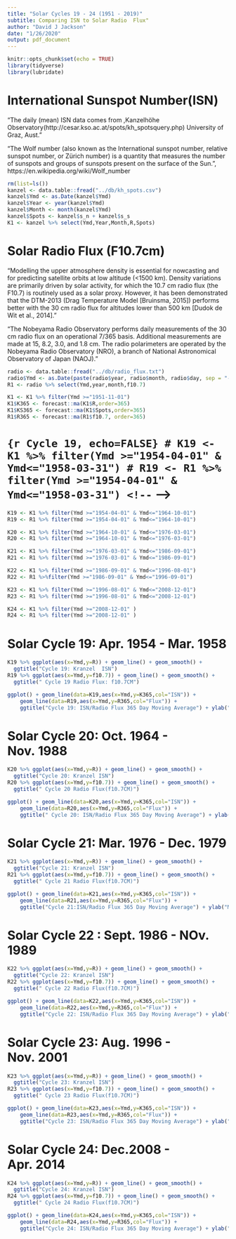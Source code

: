 ```yaml
---
title: "Solar Cycles 19 - 24 (1951 - 2019)"
subtitle: Comparing ISN to Solar Radio  Flux"
author: "David J Jackson"
date: "1/26/2020"
output: pdf_document
---
```


```r
knitr::opts_chunk$set(echo = TRUE)
library(tidyverse)
library(lubridate)
```
# International Sunspot Number(ISN)
"The daily (mean) ISN data comes from ,Kanzelhöhe Observatory(http://cesar.kso.ac.at/spots/kh_spotsquery.php) University  of Graz, Aust."

"The Wolf number (also known as the International sunspot number, relative sunspot number, or Zürich number) is a quantity that measures the number of sunspots and groups of sunspots present on the surface of the Sun.", https://en.wikipedia.org/wiki/Wolf_number

 ```r
rm(list=ls())
kanzel <- data.table::fread("../db/kh_spots.csv")
kanzel$Ymd <- as.Date(kanzel$Ymd)
kanzel$Year <- year(kanzel$Ymd)
kanzel$Month <- month(kanzel$Ymd)
kanzel$Spots <- kanzel$s_n + kanzel$s_s
K1 <- kanzel %>% select(Ymd,Year,Month,R,Spots)

```
# Solar Radio Flux (F10.7cm)
"Modelling the upper atmosphere density is essential for nowcasting and for predicting satellite orbits at low altitude (<1500 km). Density variations are primarily driven by solar activity, for which the 10.7 cm radio flux (the F10.7) is routinely used as a solar proxy. However, it has been demonstrated that the DTM-2013 (Drag Temperature Model [Bruinsma, 2015]) performs better with the 30 cm radio flux for altitudes lower than 500 km [Dudok de Wit et al., 2014]."

"The Nobeyama Radio Observatory performs daily measurements of the 30 cm radio flux on an operational 7/365 basis. Additional measurements are made at 15, 8.2, 3.0, and 1.8 cm. The radio polarimeters are operated by the Nobeyama Radio Observatory (NRO), a branch of National Astronomical Observatory of Japan (NAOJ)."
```r
radio <- data.table::fread("../db/radio_flux.txt")
radio$Ymd <- as.Date(paste(radio$year, radio$month, radio$day, sep = "-"))
R1 <- radio %>% select(Ymd,year,month,f10.7)
```
```r
K1 <- K1 %>% filter(Ymd >="1951-11-01")
K1$K365 <- forecast::ma(K1$R,order=365)
K1$KS365 <- forecast::ma(K1$Spots,order=365)
R1$R365 <- forecast::ma(R1$f10.7, order=365)
```

# ```{r Cycle 19, echo=FALSE}
# K19 <- K1 %>% filter(Ymd >="1954-04-01" & Ymd<="1958-03-31")
# R19 <- R1 %>% filter(Ymd >="1954-04-01" & Ymd<="1958-03-31")
<!-- ``` -->
<!-- ```{r Cycle 20,echo=FALSE} -->
<!-- K20 <- K1 %>% filter(Ymd >="1964-10-01" & Ymd<="1968-11-30") -->
<!-- R20 <- R1 %>% filter(Ymd >="1964-10-01" & Ymd<="1968-11-30") -->
<!-- ``` -->
<!-- ```{r Cycle 21,echo=FALSE} -->
<!-- K21 <- K1 %>% filter(Ymd >="1976-03-01" & Ymd<="1979-12-31") -->
<!-- R21 <- R1 %>% filter(Ymd >="1976-03-01" & Ymd<="1979-12-31") -->
<!-- ``` -->
<!-- ```{r Cycle 22, echo=FALSE} -->
<!-- K22 <- K1 %>% filter(Ymd >="1986-09-01" & Ymd<="1989-11-30") -->
<!-- R22 <- R1 %>%filter(Ymd >="1986-09-01" & Ymd<="1989-11-30") -->
<!-- ``` -->
<!-- ```{r Cucle 23, echo=FALSE} -->
<!-- K23 <- K1 %>% filter(Ymd >="1996-08-01" & Ymd<="2001-11-30") -->
<!-- R23 <- R1 %>% filter(Ymd >="1996-08-01" & Ymd<="2001-11-30") -->
<!-- ``` -->
<!-- ```{r Cycle 24, echo=FALSE} -->
<!-- K24 <- K1 %>% filter(Ymd >="2008-12-01" & Ymd <="2014-04-30") -->
<!-- R24 <- R1 %>% filter(Ymd >="2008-12-01" & Ymd <="2014-04-30") -->
<!-- ``` -->

```r
K19 <- K1 %>% filter(Ymd >="1954-04-01" & Ymd<="1964-10-01")
R19 <- R1 %>% filter(Ymd >="1954-04-01" & Ymd<="1964-10-01")
```
```r
K20 <- K1 %>% filter(Ymd >="1964-10-01" & Ymd<="1976-03-01")
R20 <- R1 %>% filter(Ymd >="1964-10-01" & Ymd<="1976-03-01")
```
```r
K21 <- K1 %>% filter(Ymd >="1976-03-01" & Ymd<="1986-09-01")
R21 <- R1 %>% filter(Ymd >="1976-03-01" & Ymd<="1986-09-01")
```
```r
K22 <- K1 %>% filter(Ymd >="1986-09-01" & Ymd<="1996-08-01")
R22 <- R1 %>%filter(Ymd >="1986-09-01" & Ymd<="1996-09-01")
```
```r
K23 <- K1 %>% filter(Ymd >="1996-08-01" & Ymd<="2008-12-01")
R23 <- R1 %>% filter(Ymd >="1996-08-01" & Ymd<="2008-12-01")
```
```r
K24 <- K1 %>% filter(Ymd >="2008-12-01" )
R24 <- R1 %>% filter(Ymd >="2008-12-01" )
```

\newpage
# Solar Cycle 19: Apr. 1954 - Mar. 1958

```r
K19 %>% ggplot(aes(x=Ymd,y=R)) + geom_line() + geom_smooth() +
  ggtitle("Cycle 19: Kranzel  ISN")
R19 %>% ggplot(aes(x=Ymd,y=f10.7)) + geom_line() + geom_smooth() +
  ggtitle(" Cycle 19 Radio Flux: f10.7CM")

```
```r
ggplot() + geom_line(data=K19,aes(x=Ymd,y=K365,col="ISN")) + 
    geom_line(data=R19,aes(x=Ymd,y=R365,col="Flux")) + 
    ggtitle("Cycle 19: ISN/Radio Flux 365 Day Moving Average") + ylab("Moving Average")
```
\newpage

#  Solar Cycle 20: Oct. 1964 - Nov. 1988  

```r
K20 %>% ggplot(aes(x=Ymd,y=R)) + geom_line() + geom_smooth() +
  ggtitle("Cycle 20: Kranzel ISN")
R20 %>% ggplot(aes(x=Ymd,y=f10.7)) + geom_line() + geom_smooth() +
  ggtitle(" Cycle 20 Radio Flux(f10.7CM)")

```
```r
ggplot() + geom_line(data=K20,aes(x=Ymd,y=K365,col="ISN")) + 
    geom_line(data=R20,aes(x=Ymd,y=R365,col="Flux")) + 
    ggtitle(" Cycle 20: ISN/Radio Flux 365 Day Moving Average") + ylab("Moving Average")
```

\newpage
# Solar Cycle 21: Mar. 1976 - Dec. 1979  

```r
K21 %>% ggplot(aes(x=Ymd,y=R)) + geom_line() + geom_smooth() +
  ggtitle("Cycle 21: Kranzel ISN")
R21 %>% ggplot(aes(x=Ymd,y=f10.7)) + geom_line() + geom_smooth() +
  ggtitle(" Cycle 21 Radio Flux(f10.7CM)")

```
```r
ggplot() + geom_line(data=K21,aes(x=Ymd,y=K365,col="ISN")) + 
    geom_line(data=R21,aes(x=Ymd,y=R365,col="Flux")) + 
    ggtitle("Cycle 21:ISN/Radio Flux 365 Day Moving Average") + ylab("Moving Average")
```

\newpage
# Solar Cycle 22 : Sept. 1986 - NOv. 1989

```r
K22 %>% ggplot(aes(x=Ymd,y=R)) + geom_line() + geom_smooth() +
  ggtitle("Cycle 22: Kranzel ISN")
R22 %>% ggplot(aes(x=Ymd,y=f10.7)) + geom_line() + geom_smooth() +
  ggtitle(" Cycle 22 Radio Flux(f10.7CM)")

```
```r
ggplot() + geom_line(data=K22,aes(x=Ymd,y=K365,col="ISN")) + 
    geom_line(data=R22,aes(x=Ymd,y=R365,col="Flux")) + 
    ggtitle("Cycle 22: ISN/Radio Flux 365 Day Moving Average") + ylab("Moving Average")
```

\newpage
# Solar Cycle 23: Aug. 1996 - Nov. 2001

```r
K23 %>% ggplot(aes(x=Ymd,y=R)) + geom_line() + geom_smooth() +
  ggtitle("Cycle 23: Kranzel ISN")
R23 %>% ggplot(aes(x=Ymd,y=f10.7)) + geom_line() + geom_smooth() +
  ggtitle(" Cycle 23 Radio Flux(f10.7CM)")

```
```r
ggplot() + geom_line(data=K23,aes(x=Ymd,y=K365,col="ISN")) + 
    geom_line(data=R23,aes(x=Ymd,y=R365,col="Flux")) + 
    ggtitle("Cycle 23: ISN/Radio Flux 365 Day Moving Average") + ylab("Moving Average")
```

\newpage
# Solar Cycle 24: Dec.2008 - Apr. 2014

```r
K24 %>% ggplot(aes(x=Ymd,y=R)) + geom_line() + geom_smooth() +
  ggtitle("Cycle 24: Kranzel ISN")
R24 %>% ggplot(aes(x=Ymd,y=f10.7)) + geom_line() + geom_smooth() +
  ggtitle(" Cycle 24 Radio Flux(f10.7CM)")

```
```r
ggplot() + geom_line(data=K24,aes(x=Ymd,y=K365,col="ISN")) + 
    geom_line(data=R24,aes(x=Ymd,y=R365,col="Flux")) + 
    ggtitle("Cycle 24: ISN/Radio Flux 365 Day Moving Average") + ylab("Moving Average")
```
